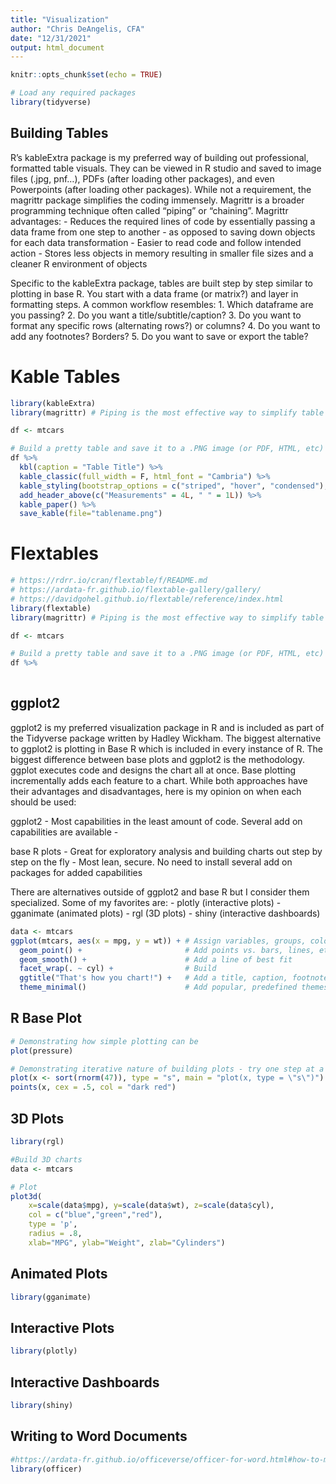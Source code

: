 ```yaml
---
title: "Visualization"
author: "Chris DeAngelis, CFA"
date: "12/31/2021"
output: html_document
---
```


```r
knitr::opts_chunk$set(echo = TRUE)

# Load any required packages
library(tidyverse)
```

## Building Tables

R's kableExtra package is my preferred way of building out professional, formatted table visuals. They can be viewed in R studio and saved to image files (.jpg, pnf...), PDFs (after loading other packages), and even Powerpoints (after loading other packages). While not a requirement, the magrittr package simplifies the coding immensely. Magrittr is a broader programming technique often called "piping" or "chaining". Magrittr advantages:
- Reduces the required lines of code by essentially passing a data frame from one step to another - as opposed to saving down objects for each data transformation
- Easier to read code and follow intended action
- Stores less objects in memory resulting in smaller file sizes and a cleaner R environment of objects

Specific to the kableExtra package, tables are built step by step similar to plotting in base R. You start with a data frame (or matrix?) and layer in formatting steps. A common workflow resembles:
1. Which dataframe are you passing?
2. Do you want a title/subtitle/caption?
3. Do you want to format any specific rows (alternating rows?) or columns?
4. Do you want to add any footnotes? Borders?
5. Do you want to save or export the table?

# Kable Tables
```r
library(kableExtra)
library(magrittr) # Piping is the most effective way to simplify table build out and formatting

df <- mtcars

# Build a pretty table and save it to a .PNG image (or PDF, HTML, etc)
df %>%
  kbl(caption = "Table Title") %>%
  kable_classic(full_width = F, html_font = "Cambria") %>%
  kable_styling(bootstrap_options = c("striped", "hover", "condensed"), full_width = T, font_size = 7) %>%
  add_header_above(c("Measurements" = 4L, " " = 1L)) %>% 
  kable_paper() %>%
  save_kable(file="tablename.png")

```

# Flextables
```r
# https://rdrr.io/cran/flextable/f/README.md
# https://ardata-fr.github.io/flextable-gallery/gallery/
# https://davidgohel.github.io/flextable/reference/index.html
library(flextable)
library(magrittr) # Piping is the most effective way to simplify table build out and formatting

df <- mtcars

# Build a pretty table and save it to a .PNG image (or PDF, HTML, etc)
df %>%
  

```

## ggplot2

ggplot2 is my preferred visualization package in R and is included as part of the Tidyverse package written by Hadley Wickham. The biggest alternative to ggplot2 is plotting in Base R which is included in every instance of R. The biggest difference between base plots and ggplot2 is the methodology. ggplot executes code and designs the chart all at once. Base plotting incrementally adds each feature to a chart. While both approaches have their advantages and disadvantages, here is my opinion on when each should be used:

ggplot2
- Most capabilities in the least amount of code. Several add on capabilities are available
- 

base R plots
- Great for exploratory analysis and building charts out step by step on the fly
- Most lean, secure. No need to install several add on packages for added capabilities

There are alternatives outside of ggplot2 and base R but I consider them specialized. Some of my favorites are:
- plotly (interactive plots)
- gganimate (animated plots)
- rgl (3D plots)
- shiny (interactive dashboards)

```r
data <- mtcars
ggplot(mtcars, aes(x = mpg, y = wt)) + # Assign variables, groups, colors, etc
  geom_point() +                       # Add points vs. bars, lines, etc.
  geom_smooth() +                      # Add a line of best fit
  facet_wrap(. ~ cyl) +                # Build
  ggtitle("That's how you chart!") +   # Add a title, caption, footnote, or format axis labels
  theme_minimal()                      # Add popular, predefined themes or create your own!
```

## R Base Plot
```r
# Demonstrating how simple plotting can be
plot(pressure)

# Demonstrating iterative nature of building plots - try one step at a time!
plot(x <- sort(rnorm(47)), type = "s", main = "plot(x, type = \"s\")")
points(x, cex = .5, col = "dark red")
```

## 3D Plots
```r
library(rgl)

#Build 3D charts
data <- mtcars

# Plot
plot3d( 
    x=scale(data$mpg), y=scale(data$wt), z=scale(data$cyl), 
    col = c("blue","green","red"), 
    type = 'p', 
    radius = .8,
    xlab="MPG", ylab="Weight", zlab="Cylinders")
```

## Animated Plots
```r
library(gganimate)
```

## Interactive Plots
```r
library(plotly)
```

## Interactive Dashboards
```r
library(shiny)
```

## Writing to Word Documents
```r
#https://ardata-fr.github.io/officeverse/officer-for-word.html#how-to-manage-sections
library(officer)
```